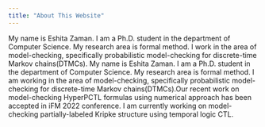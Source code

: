```yaml
---
title: "About This Website"
---
```


My name is Eshita Zaman. I am a Ph.D. student in the department of Computer Science. My research area is formal method. I work in the area of model-checking, specifically probabilistic model-checking for discrete-time Markov chains(DTMCs).
My name is Eshita Zaman. I am a Ph.D. student in the department of Computer Science. My research area is formal method. I am working in the area of model-checking, specifically probabilistic model-checking for discrete-time Markov chains(DTMCs).Our recent work on model-checking HyperPCTL formulas using numerical approach has been accepted in iFM 2022 conference. I am currently working on model-checking partially-labeled Kripke structure using temporal logic CTL.
